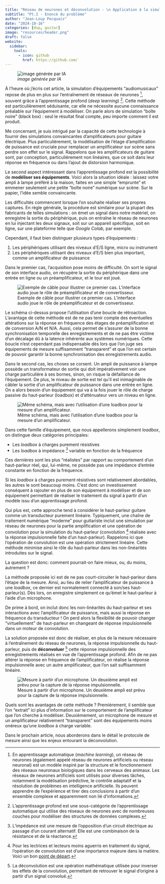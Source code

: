 ```yaml
---
title: "Réseau de neurones et déconvolution - \n Application à la simulation d'un amplificateur guitare"
subtitle: "Pt.I - Enoncé du problème"
author: "Jean-Loup Pecquais"
date: "2024-10-16"
categories: [dsp, guitar]
image: "resources/header.png"
draft: false
website:
  sidebar:
    tools:
      - icon: github
        href: https://github.com/
---
```


![*image générée par IA*](resources/header.png)

À l'heure où j'écris cet article, la simulation d'équipements "audiomusicaux" repose de plus en plus sur l'entraînement de réseaux de neurones ^[En apprentissage automatique (*machine learning*), un réseau de neurones (également appelé réseau de neurones artificiels ou réseau neuronal) est un modèle inspiré par la structure et le fonctionnement des réseaux neuronaux biologiques dans les cerveaux des animaux. Les réseaux de neurones artificiels sont utilisés pour diverses tâches, notamment la modélisation prédictive, le contrôle adaptatif et la résolution de problèmes en intelligence artificielle. Ils peuvent apprendre de l'expérience et tirer des conclusions à partir d'un ensemble complexe et apparemment non lié d'informations.], souvent grâce à l'apprentissage profond (*deep learning*) ^[L'apprentissage profond est une sous-catégorie de l'apprentissage automatique qui utilise des réseaux de neurones avec de nombreuses couches pour modéliser des structures de données complexes.]. Cette méthode est particulièrement séduisante, car elle ne nécessite aucune connaissance préalable sur l'équipement à modéliser. On parle alors de simulation "boîte noire" (black box) : seul le résultat final compte, peu importe comment il est produit.

Me concernant, je suis intrigué par la capacité de cette technologie à fournir des simulations convaincantes d'amplificateurs pour guitare électrique. Plus particulièrement, la modélisation de l'étage d'amplification de puissance est cruciale pour remplacer un amplificateur sur scène sans perdre son effet sur le signal. Rappelons que les amplificateurs de guitare sont, par conception, particulièrement non linéaires, que ce soit dans leur réponse en fréquence ou dans l'ajout de distorsion harmonique.

Le second aspect intéressant dans l'apprentissage profond est la possibilité de **modéliser ses équipements**. Voici alors la situation idéale : laissez votre ampli à lampe préféré à la maison, faites en une simple "emprunte" et emmener seulement une petite "boîte noire" numérique sur scène. Sur le papier, l'idée semble convaincante.

Les difficultés commencent lorsque l'on souhaite réaliser ses propres captures. En règle générale, la procédure est similaire pour la plupart des fabricants de telles simulations : on émet un signal dans notre matériel, on enregistre la sortie du périphérique, puis on entraîne le réseau de neurones en lui injectant les deux signaux, soit sur un appareil spécifique, soit en ligne, sur une plateforme telle que *Google Colab,* par exemple.

Cependant, il faut bien distinguer plusieurs types d'équipements :

1. Les périphériques utilisant des niveaux d'E/S ligne, micro ou instrument
2. Les périphériques utilisant des niveaux d'E/S bien plus important, comme un amplificateur de puissance

Dans le premier cas, l'acquisition pose moins de difficulté. On sort le signal de son interface audio, on récupère la sortie du périphérique dans une entrée en ligne ou un préamplificateur, et le tour est joué.

![Exemple de câble pour illustrer ce premier cas. L'interface audio joue le rôle de préamplificateur et de convertisseur.](resources/dl_wiring_1.svg)

::: {.callout-important}
Le schéma ci-dessus propose l'utilisation d'une boucle de rétroaction. L'avantage de cette méthode est de ne pas tenir compte des éventuelles altérations sur la réponse en fréquence des étages de préamplification et de conversion A/N et N/A. Aussi, cela permet de s'assurer de la bonne synchronisation temporelle des enregistrements et de ne pas être victime d'un décalage dû à la latence inhérente aux systèmes numériques. Cette boucle n'est cependant pas indispensable dès lors que l'on juge ses équipements de mesure suffisamment "transparent" et que l'on est certain de pouvoir garantir la bonne synchronisation des enregistrements audio.
:::

Dans le second cas, les choses se corsent. Un ampli de puissance à lampe possède un transformateur de sortie qui doit impérativement voir une charge particulière à ses bornes, sinon, on risque la défaillance de l'équipement. De plus, le niveau de sortie est tel qu'il est inimaginable de câbler la sortie d'un amplificateur de puissance dans une entrée en ligne. On a alors besoin d'un équipement qui va à la fois jouer le rôle de charge passive du haut-parleur (loadbox) et d'atténuateur vers un niveau en ligne.

![Même schéma, mais avec l'utilisation d'une loadbox pour la mesure d'un amplificateur.](resources/dl_wiring_loadbox.svg)

Dans cette famille d'équipement, que nous appellerons simplement *loadbox*, on distingue deux catégories principales:

+ Les *loadbox* à charges purement résistives
+ Les *loadbox* à impédance ^[L'impédance est une mesure de l'opposition d'un circuit électrique au passage d'un courant alternatif. Elle est une combinaison de la résistance et de la réactance.] variable en fonction de la fréquence

Ces dernières sont les plus "réalistes" par rapport au comportement d'un haut-parleur réel, qui, lui-même, ne possède pas une impédance d'entrée constante en fonction de la fréquence.

Si les *loadbox* à charges purement résistives sont relativement abordables, les autres le sont beaucoup moins. C'est donc un investissement conséquent à rajouter en plus de son équipement à modéliser et de son équipement permettant de réaliser le traitement du signal à partir d'un modèle issu d'un apprentissage profond.

Qui plus est, cette approche tend à considérer le haut-parleur guitare comme un transducteur purement linéaire. Typiquement, une chaîne de traitement numérique "moderne" pour guitariste inclut une simulation par réseau de neurones pour la partie amplification et une opération de convolution pour la simulation du haut-parleur (convolution [^1] réalisée avec la réponse impulsionnelle faite d'un haut-parleur). Rappelons ici que l'opération de convolution est une opération strictement linéaire. Cette méthode minimise ainsi le rôle du haut-parleur dans les non-linéarités introduites sur le signal.

La question est donc: comment pourrait-on faire mieux, ou, du moins, autrement ?

La méthode proposée ici est de ne pas court-circuiter le haut-parleur dans l'étape de la mesure. Ainsi, au lieu de relier l'amplificateur de puissance à une *loadbox*, ce dernier est normalement connecté à son/ses haut-parleur(s). Dès lors, on enregistre simplement ce qu'émet le haut-parleur à l'aide d'un microphone.

De prime à bord, on inclut donc les non-linéarités du haut-parleur et ses interactions avec l'amplificateur de puissance, mais aussi la réponse en fréquence du transducteur ! On perd alors la flexibilité de pouvoir changer "virtuellement" de haut-parleur en changeant de réponse impulsionnelle dans un moteur de convolution.

La solution proposée est donc de réaliser, en plus de la mesure nécessaire à l'entraînement du réseau de neurones, la réponse impulsionnelle du haut-parleur, puis de **déconvoluer** ^[La déconvolution est une opération mathématique utilisée pour inverser les effets de la convolution, permettant de retrouver le signal d'origine à partir d'un signal convolué.] cette réponse impulsionnelle des enregistrements réalisés en vue de l'apprentissage profond. Afin de ne pas altérer la réponse en fréquence de l'amplificateur, on réalise la réponse impulsionnelle avec un autre amplificateur, que l'on sait suffisamment linéaire.

![Mesure à partir d'un microphone. Un deuxième ampli est prévu pour la capture de la réponse impulsionnelle.](resources/dl_wiring_spkr+mic.svg)

Quels sont les avantages de cette méthode ? Premièrement, il semble que l'on "extrait" ici plus d'information sur le comportement de l'amplificateur que l'on cherche à modéliser. Deuxièmement, un microphone de mesure et un amplificateur relativement "transparent" sont des équipements moins onéreux qu'une *loadbox* à charge variable.

Dans le prochain article, nous aborderons dans le détail le protocole de mesure ainsi que les enjeux entourant la déconvolution.

[^1]: Pour les lectrices et lecteurs moins aguerris en traitement du signal, l'opération de convolution est d'une importance majeure dans la matière. Voici un bon [point de départ](https://thewolfsound.com/convolution-the-secret-behind-filtering/).